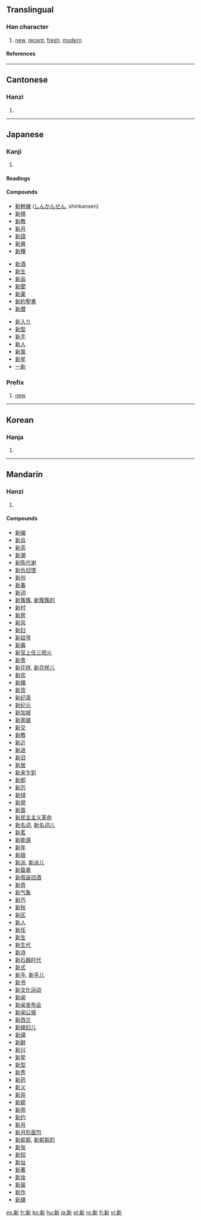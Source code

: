 ==Translingual==
{{stroke order|strokes=13}}
===Han character===
{{Han char|rn=69|rad=斤|as=09|sn=13|four=0292<sub>1</sub>|canj=卜木竹一中 (YDHML)}}

# [[new]], [[recent]], [[fresh]], [[modern]]

====References====
{{Han ref|kx=0480.100|dkj=13572|dj=0839.100|hdz=32026.210|uh=65B0|ud=26032|bh=B773|bd=46963}}

----

==Cantonese==
===Hanzi===
{{yue-hanzi|jyut=san1|y=san1}}
# {{defn|Cantonese}}

----
==Japanese==
===Kanji===
{{ja-kanji|grade=2|rs=斤09}}
# {{defn|Japanese}}
====Readings====
{{ja-readings|on=[[しん]] (shin)|kun=[[あたらしい]] ([[新しい]], atarashii), [[あらた]] ([[新た]], arata), [[にい]] (nii)}}

====Compounds====
{{top3}}
*[[新幹線]] ([[しんかんせん]], shinkansen)
*[[新規]]
*[[新教]]
*[[新月]]
*[[新語]]
*[[新興]]
*[[新種]]
{{mid3}}
*[[新酒]]
*[[新生]]
*[[新品]]
*[[新聞]]
*[[新薬]]
*[[新約聖書]]
*[[新暦]]
{{mid3}}
*[[新入り]]
*[[新型]]
*[[新手]]
*[[新人]]
*[[新風]]
*[[新星]]
*[[一新]]
{{bottom}}

===Prefix===
{{ja-pos|k|prefix|hira=しん|rom=shin}}
# [[new]]

----

==Korean==
===Hanja===
{{ko-hanja|hangeul=[[신]]|eumhun=|rv=sin|mr=sin|y=sin}}
# {{defn|Korean}}

----
==Mandarin==
===Hanzi===
{{cmn-hanzi|pin=[[xīn]] (xin1)|wg=hsin<sup>1</sup>}}
# {{defn|Mandarin}}

====Compounds====
*[[新编]]
*[[新兵]]
*[[新茶]]
*[[新潮]]
*[[新陈代谢]]
*[[新仇旧恨]]
*[[新创]]
*[[新春]]
*[[新词]]
*[[新簇簇]], [[新簇簇的]]
*[[新村]]
*[[新房]]
*[[新风]]
*[[新妇]]
*[[新姑爷]]
*[[新寡]]
*[[新官上任三把火]]
*[[新贵]]
*[[新花样]], [[新花样儿]]
*[[新欢]]
*[[新婚]]
*[[新货]]
*[[新纪录]]
*[[新纪元]]
*[[新加坡]]
*[[新家娘]]
*[[新交]]
*[[新教]]
*[[新近]]
*[[新进]]
*[[新旧]]
*[[新居]]
*[[新来乍到]]
*[[新郎]]
*[[新历]]
*[[新绿]]
*[[新貌]]
*[[新苗]]
*[[新民主主义革命]]
*[[新名词]], [[新名词儿]]
*[[新茗]]
*[[新能源]]
*[[新年]]
*[[新娘]]
*[[新派]], [[新派儿]]
*[[新篇章]]
*[[新瓶装旧酒]]
*[[新奇]]
*[[新气象]]
*[[新巧]]
*[[新秋]]
*[[新区]]
*[[新人]]
*[[新任]]
*[[新生]]
*[[新生代]]
*[[新诗]]
*[[新石器时代]]
*[[新式]]
*[[新手]], [[新手儿]]
*[[新书]]
*[[新文化运动]]
*[[新闻]]
*[[新闻发布会]]
*[[新闻公报]]
*[[新西兰]]
*[[新媳妇儿]]
*[[新禧]]
*[[新鲜]]
*[[新兴]]
*[[新星]]
*[[新型]]
*[[新秀]]
*[[新药]]
*[[新义]]
*[[新异]]
*[[新颖]]
*[[新雨]]
*[[新约]]
*[[新月]]
*[[新月形面包]]
*[[新崭崭]], [[新崭崭的]]
*[[新张]]
*[[新知]]
*[[新址]]
*[[新著]]
*[[新妆]]
*[[新装]]
*[[新作]]
*[[新疆]]

[[es:新]]
[[fr:新]]
[[ko:新]]
[[hu:新]]
[[ja:新]]
[[pl:新]]
[[ro:新]]
[[fi:新]]
[[vi:新]]
